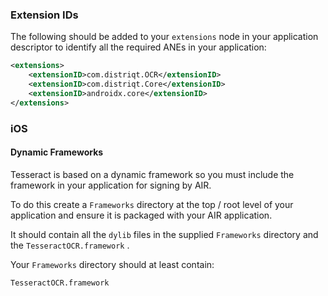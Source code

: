 ### Extension IDs

The following should be added to your `extensions` node in your application descriptor to identify all the required ANEs in your application:

```xml
<extensions>
    <extensionID>com.distriqt.OCR</extensionID>
    <extensionID>com.distriqt.Core</extensionID>
    <extensionID>androidx.core</extensionID>
</extensions>
```



### iOS 

#### Dynamic Frameworks

Tesseract is based on a dynamic framework so you must include the framework in your application for signing by AIR.

To do this create a `Frameworks` directory at the top / root level of your application and ensure it is packaged with your AIR application.

It should contain all the `dylib` files in the supplied `Frameworks` directory and the `TesseractOCR.framework` .

Your `Frameworks` directory should at least contain:

```
TesseractOCR.framework
```

